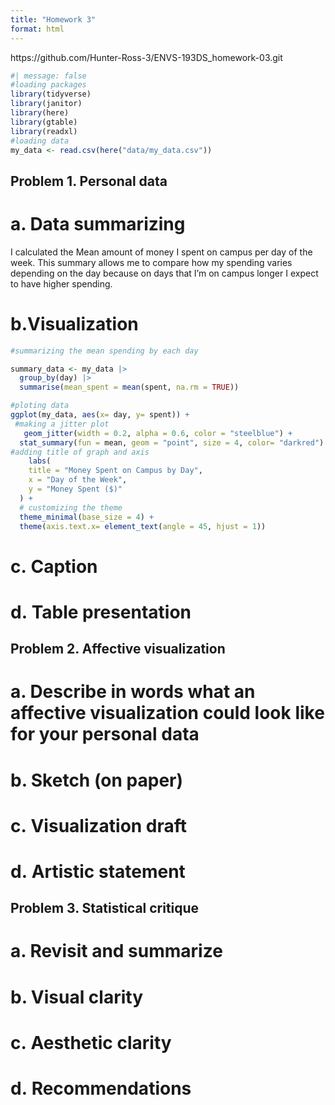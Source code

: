 ```yaml
---
title: "Homework 3"
format: html
---
```


https://github.com/Hunter-Ross-3/ENVS-193DS_homework-03.git



```r
#| message: false
#loading packages
library(tidyverse)
library(janitor)
library(here)
library(gtable)
library(readxl)
#loading data
my_data <- read.csv(here("data/my_data.csv"))
```

## Problem 1. Personal data

# a. Data summarizing

I calculated the Mean amount of money I spent on campus per day of the week. This summary allows me to compare how my spending varies depending on the day because on days that I'm on campus longer I expect to have higher spending. 

# b.Visualization



```r
#summarizing the mean spending by each day

summary_data <- my_data |> 
  group_by(day) |> 
  summarise(mean_spent = mean(spent, na.rm = TRUE))

#ploting data
ggplot(my_data, aes(x= day, y= spent)) +
 #making a jitter plot
   geom_jitter(width = 0.2, alpha = 0.6, color = "steelblue") + 
  stat_summary(fun = mean, geom = "point", size = 4, color= "darkred") +
#adding title of graph and axis
    labs(
    title = "Money Spent on Campus by Day",
    x = "Day of the Week",
    y = "Money Spent ($)"
  ) +
  # customizing the theme
  theme_minimal(base_size = 4) +
  theme(axis.text.x= element_text(angle = 45, hjust = 1))
```

# c. Caption

# d. Table presentation

## Problem 2. Affective visualization

# a. Describe in words what an affective visualization could look like for your personal data

# b. Sketch (on paper)

# c. Visualization draft

# d. Artistic statement

## Problem 3. Statistical critique

# a. Revisit and summarize

# b. Visual clarity

# c. Aesthetic clarity

# d. Recommendations







